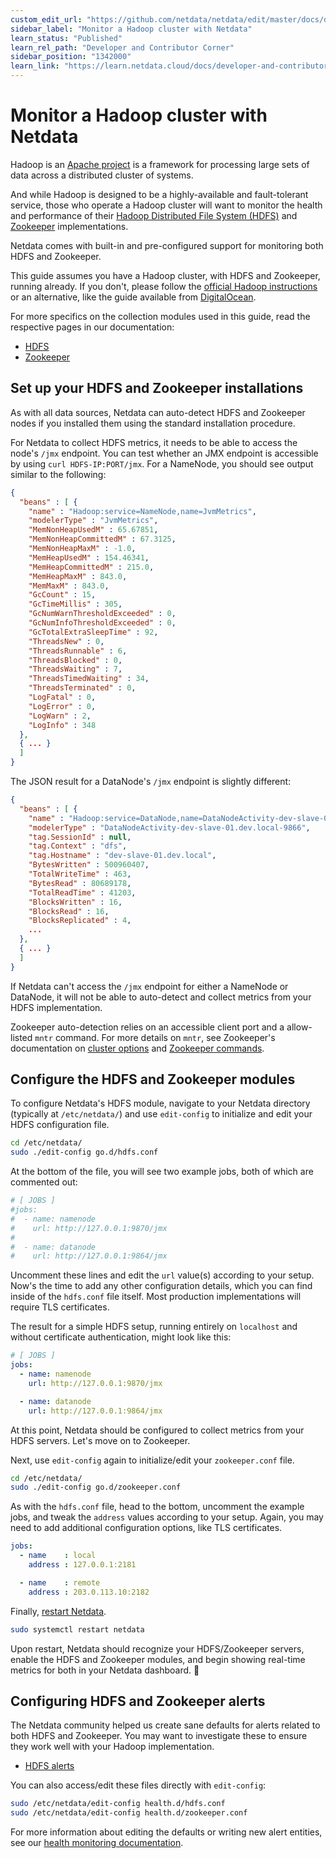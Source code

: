 ```yaml
---
custom_edit_url: "https://github.com/netdata/netdata/edit/master/docs/developer-and-contributor-corner/monitor-hadoop-cluster.md"
sidebar_label: "Monitor a Hadoop cluster with Netdata"
learn_status: "Published"
learn_rel_path: "Developer and Contributor Corner"
sidebar_position: "1342000"
learn_link: "https://learn.netdata.cloud/docs/developer-and-contributor-corner/monitor-a-hadoop-cluster-with-netdata"
---
```


# Monitor a Hadoop cluster with Netdata

Hadoop is an [Apache project](https://hadoop.apache.org/) is a framework for processing large sets of data across a
distributed cluster of systems.

And while Hadoop is designed to be a highly-available and fault-tolerant service, those who operate a Hadoop cluster
will want to monitor the health and performance of their [Hadoop Distributed File System
(HDFS)](https://hadoop.apache.org/docs/r1.2.1/hdfs_design.html) and [Zookeeper](https://zookeeper.apache.org/)
implementations.

Netdata comes with built-in and pre-configured support for monitoring both HDFS and Zookeeper.

This guide assumes you have a Hadoop cluster, with HDFS and Zookeeper, running already. If you don't, please follow
the [official Hadoop
instructions](http://hadoop.apache.org/docs/stable/hadoop-project-dist/hadoop-common/SingleCluster.html) or an
alternative, like the guide available from
[DigitalOcean](https://www.digitalocean.com/community/tutorials/how-to-install-hadoop-in-stand-alone-mode-on-ubuntu-18-04).

For more specifics on the collection modules used in this guide, read the respective pages in our documentation:

- [HDFS](/docs/collecting-metrics/storage,-mount-points-and-filesystems/hadoop-distributed-file-system-hdfs)
- [Zookeeper](/docs/collecting-metrics/service-discovery-/-registry/zookeeper)

## Set up your HDFS and Zookeeper installations

As with all data sources, Netdata can auto-detect HDFS and Zookeeper nodes if you installed them using the standard
installation procedure.

For Netdata to collect HDFS metrics, it needs to be able to access the node's `/jmx` endpoint. You can test whether an
JMX endpoint is accessible by using `curl HDFS-IP:PORT/jmx`. For a NameNode, you should see output similar to the
following:

```json
{
  "beans" : [ {
    "name" : "Hadoop:service=NameNode,name=JvmMetrics",
    "modelerType" : "JvmMetrics",
    "MemNonHeapUsedM" : 65.67851,
    "MemNonHeapCommittedM" : 67.3125,
    "MemNonHeapMaxM" : -1.0,
    "MemHeapUsedM" : 154.46341,
    "MemHeapCommittedM" : 215.0,
    "MemHeapMaxM" : 843.0,
    "MemMaxM" : 843.0,
    "GcCount" : 15,
    "GcTimeMillis" : 305,
    "GcNumWarnThresholdExceeded" : 0,
    "GcNumInfoThresholdExceeded" : 0,
    "GcTotalExtraSleepTime" : 92,
    "ThreadsNew" : 0,
    "ThreadsRunnable" : 6,
    "ThreadsBlocked" : 0,
    "ThreadsWaiting" : 7,
    "ThreadsTimedWaiting" : 34,
    "ThreadsTerminated" : 0,
    "LogFatal" : 0,
    "LogError" : 0,
    "LogWarn" : 2,
    "LogInfo" : 348
  }, 
  { ... }
  ]
}
```

The JSON result for a DataNode's `/jmx` endpoint is slightly different:

```json
{
  "beans" : [ {
    "name" : "Hadoop:service=DataNode,name=DataNodeActivity-dev-slave-01.dev.local-9866",
    "modelerType" : "DataNodeActivity-dev-slave-01.dev.local-9866",
    "tag.SessionId" : null,
    "tag.Context" : "dfs",
    "tag.Hostname" : "dev-slave-01.dev.local",
    "BytesWritten" : 500960407,
    "TotalWriteTime" : 463,
    "BytesRead" : 80689178,
    "TotalReadTime" : 41203,
    "BlocksWritten" : 16,
    "BlocksRead" : 16,
    "BlocksReplicated" : 4,
    ...
  },
  { ... }
  ]
}
```

If Netdata can't access the `/jmx` endpoint for either a NameNode or DataNode, it will not be able to auto-detect and
collect metrics from your HDFS implementation.

Zookeeper auto-detection relies on an accessible client port and a allow-listed `mntr` command. For more details on
`mntr`, see Zookeeper's documentation on [cluster
options](https://zookeeper.apache.org/doc/current/zookeeperAdmin.html#sc_clusterOptions) and [Zookeeper
commands](https://zookeeper.apache.org/doc/current/zookeeperAdmin.html#sc_zkCommands).

## Configure the HDFS and Zookeeper modules

To configure Netdata's HDFS module, navigate to your Netdata directory (typically at `/etc/netdata/`) and use
`edit-config` to initialize and edit your HDFS configuration file.

```bash
cd /etc/netdata/
sudo ./edit-config go.d/hdfs.conf
```

At the bottom of the file, you will see two example jobs, both of which are commented out:

```yaml
# [ JOBS ]
#jobs:
#  - name: namenode
#    url: http://127.0.0.1:9870/jmx
#
#  - name: datanode
#    url: http://127.0.0.1:9864/jmx
```

Uncomment these lines and edit the `url` value(s) according to your setup. Now's the time to add any other configuration
details, which you can find inside of the `hdfs.conf` file itself. Most production implementations will require TLS
certificates.

The result for a simple HDFS setup, running entirely on `localhost` and without certificate authentication, might look
like this:

```yaml
# [ JOBS ]
jobs:
  - name: namenode
    url: http://127.0.0.1:9870/jmx

  - name: datanode
    url: http://127.0.0.1:9864/jmx
```

At this point, Netdata should be configured to collect metrics from your HDFS servers. Let's move on to Zookeeper.

Next, use `edit-config` again to initialize/edit your `zookeeper.conf` file.

```bash
cd /etc/netdata/
sudo ./edit-config go.d/zookeeper.conf
```

As with the `hdfs.conf` file, head to the bottom, uncomment the example jobs, and tweak the `address` values according
to your setup. Again, you may need to add additional configuration options, like TLS certificates.

```yaml
jobs:
  - name    : local
    address : 127.0.0.1:2181

  - name    : remote
    address : 203.0.113.10:2182
```

Finally, [restart Netdata](/docs/netdata-agent/maintenance/starting-and-stopping-netdata-agents).

```sh
sudo systemctl restart netdata
```

Upon restart, Netdata should recognize your HDFS/Zookeeper servers, enable the HDFS and Zookeeper modules, and begin
showing real-time metrics for both in your Netdata dashboard. 🎉

## Configuring HDFS and Zookeeper alerts

The Netdata community helped us create sane defaults for alerts related to both HDFS and Zookeeper. You may want to
investigate these to ensure they work well with your Hadoop implementation.

- [HDFS alerts](https://raw.githubusercontent.com/netdata/netdata/master/src/health/health.d/hdfs.conf)

You can also access/edit these files directly with `edit-config`:

```bash
sudo /etc/netdata/edit-config health.d/hdfs.conf
sudo /etc/netdata/edit-config health.d/zookeeper.conf
```

For more information about editing the defaults or writing new alert entities, see our [health monitoring documentation](/docs/alerts-&-notifications).
